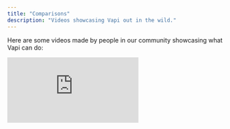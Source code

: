 ```yaml
---
title: "Comparisons"
description: "Videos showcasing Vapi out in the wild."
---
```


Here are some videos made by people in our community showcasing what Vapi can do:

<div class="video-grid">
  <iframe
    src="https://www.youtube.com/embed/KloYd6cANkM?si=ssM9ouDeCeyFe1hv"
    title="YouTube video player"
    frameborder="0"
    allow="accelerometer; autoplay; clipboard-write; encrypted-media; gyroscope; picture-in-picture; web-share"
    referrerpolicy="strict-origin-when-cross-origin"
    allowfullscreen
  />
  <iframe
    src="https://www.youtube.com/embed/iEi_zion9jM?si=J5Ik5GJ24SUt-PDr&amp;start=19"
    title="YouTube video player"
    frameborder="0"
    allow="accelerometer; autoplay; clipboard-write; encrypted-media; gyroscope; picture-in-picture; web-share"
    referrerpolicy="strict-origin-when-cross-origin"
    allowfullscreen
  />
  <iframe
    src="https://www.youtube.com/embed/5pKInI77zNk?si=N7Xdit2mTN7kbm6o&amp;start=1508"
    title="YouTube video player"
    frameborder="0"
    allow="accelerometer; autoplay; clipboard-write; encrypted-media; gyroscope; picture-in-picture; web-share"
    referrerpolicy="strict-origin-when-cross-origin"
    allowfullscreen
  />
  <iframe
    src="https://www.youtube.com/embed/nykm4h0gFV4?si=5mlDF4uGRwKbNn5l"
    title="YouTube video player"
    frameborder="0"
    allow="accelerometer; autoplay; clipboard-write; encrypted-media; gyroscope; picture-in-picture; web-share"
    referrerpolicy="strict-origin-when-cross-origin"
    allowfullscreen
  />
  <iframe
    src="https://www.youtube.com/embed/hO6hoJGheLA?si=onLVeZhYWmo1hG3B"
    title="YouTube video player"
    frameborder="0"
    allow="accelerometer; autoplay; clipboard-write; encrypted-media; gyroscope; picture-in-picture; web-share"
    referrerpolicy="strict-origin-when-cross-origin"
    allowfullscreen
  />
  <iframe
    width="100%"
    height="315"
    src="https://www.youtube.com/embed/rc0XGjI4QKM"
    title="YouTube video player"
    frameborder="0"
    allow="accelerometer; autoplay; clipboard-write; encrypted-media; gyroscope; picture-in-picture; web-share"
    referrerpolicy="strict-origin-when-cross-origin"
    allowfullscreen
  />

  <iframe
    width="100%"
    height="315"
    src="https://www.youtube.com/embed/Cp_lmp_05ww?si=jQhA1y0vnuuQseBR"
    title="YouTube video player"
    frameborder="0"
    allow="accelerometer; autoplay; clipboard-write; encrypted-media; gyroscope; picture-in-picture; web-share"
    referrerpolicy="strict-origin-when-cross-origin"
    allowfullscreen
  />
  
  <iframe
    width="100%"
    height="315"
    src="https://www.youtube.com/embed/7K8vSheVnic?si=pa1VVij50Q6Znrac"
    title="YouTube video player"
    frameborder="0"
    allow="accelerometer; autoplay; clipboard-write; encrypted-media; gyroscope; picture-in-picture; web-share"
    referrerpolicy="strict-origin-when-cross-origin"
    allowfullscreen
  />
  
  <iframe
    width="100%"
    height="315"
    src="https://www.youtube.com/embed/GMCDPIxVIPg?si=OHgOrNn9QBZHAdNh"
    title="YouTube video player"
    frameborder="0"
    allow="accelerometer; autoplay; clipboard-write; encrypted-media; gyroscope; picture-in-picture; web-share"
    referrerpolicy="strict-origin-when-cross-origin"
    allowfullscreen
  />
  </div>

## Send Us Your Video

Have a video showcasing Vapi that you want us to feature? Let us know:

<CardGroup cols={2}>
  <Card
    title="Send Us Your Video"
    icon="video-arrow-up-right"
    iconType="solid"
    href="https://tally.so/r/3yD9Wx"
  >
    Send us your video showcasing what Vapi can do, we'd like to feature it.
  </Card>
</CardGroup>
